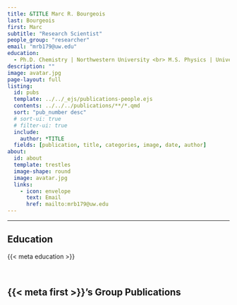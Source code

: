 ```yaml
---
title: &TITLE Marc R. Bourgeois
last: Bourgeois
first: Marc
subtitle: "Research Scientist"
people_group: "researcher"
email: "mrb179@uw.edu"
education:
  - Ph.D. Chemistry | Northwestern University <br> M.S. Physics | University of Arizona <br> B.A. Physics, Mathematics, and Integrated Sciences | Northwestern University
description: ""
image: avatar.jpg
page-layout: full
listing:
  id: pubs
  template: ../../_ejs/publications-people.ejs 
  contents: ../../../publications/**/*.qmd
  sort: "pub_number desc"
  # sort-ui: true
  # filter-ui: true
  include:
    author: *TITLE
  fields: [publication, title, categories, image, date, author]
about: 
  id: about
  template: trestles
  image-shape: round
  image: avatar.jpg
  links:
    - icon: envelope
      text: Email
      href: mailto:mrb179@uw.edu 
---
```


<hr>


:::{#about}

## Education
{{< meta education >}}

:::
<br>


## {{< meta first >}}'s Group Publications

:::{#pubs}
:::

